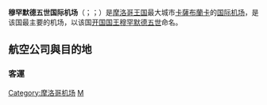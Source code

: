 {{Infobox Airport 
| airport_name = <center>穆罕默德五世国际机场<br><small>{{rtl-lang|ar|مطار محمد الخامس الدولي}}<br>{{lang|fr|Aéroport international Mohammed V}}</small></center>
| photo        = Mohammed V International Airport - panoramio.jpg
| caption      = 
| IATA         = CMN
| ICAO         = GMMN
| type         = [[民用航空|民用]]
| owner        = 
| operator     = {{le|摩洛哥機場管理局|Moroccan Airports Authority}}
| city         = {{MAR}}[[卡薩布蘭卡|卡薩布蘭卡]]
| location     = 
| elevation    = 
| coordinates  = {{Coord|33|22|05|N|07|35|17|W|type:airport}}
| website      = http://www.onda.ma
| metric-elev  = 
| metric-rwy   = 
| r1-number    = 17L/35R
| r1-length-f  = 12,205
| r1-length-m  = 3,720
| r1-surface   = [[柏油|柏油]]
| r2-number    = 17R/35L
| r2-length-f  = 12,205
| r2-length-m  = 3,720
| r2-surface   = [[柏油|柏油]]
| stat-year    = 
| stat1-header = 
| stat1-data   = 
| stat2-header = 
| stat2-data   = 
| footnotes    = 
}}

'''穆罕默德五世国际机场'''（{{lang-ar|مطار محمد الخامس الدولي}}；{{lang-fr|Aéroport international Mohammed V}}；{{Airport codes|CMN|GMMN}}）是[[摩洛哥王国|摩洛哥王国]]最大城市[[卡薩布蘭卡|卡薩布蘭卡]]的[[国际机场|国际]][[机场|机场]]，是该国最主要的机场，以该国[[摩洛哥国王|开国国王]][[穆罕默德五世_(摩洛哥)|穆罕默德五世]]命名。

==航空公司與目的地==
=== 客運 ===
{{Airport-dest-list
|3rdcoltitle=航站楼
|{{flagicon|MAR}} [[摩洛哥皇家航空|摩洛哥皇家航空]]|{{link-en|阿加迪爾機場|Agadir–Al Massira Airport|阿加迪爾}}、[[阿爾及爾胡阿里·布邁丁機場|阿爾及爾]]、[[阿姆斯特丹史基浦機場|阿姆斯特丹]]、[[巴塞隆納-埃爾普拉特機場|巴塞隆納]]、[[北京大興國際機場|北京-大興]]、[[波隆納機場|波隆納]]、[[愛德華·勞倫斯·洛根將軍國際機場|波士頓]]、[[開羅國際機場|開羅]]、{{link-en|達克拉機場|Dakhla Airport|達克拉}}、[[哈马德国际机场|杜哈]]、{{link-en|費茲機場|Fes–Saïss Airport|費茲}}、[[阿塔蒂尔克国际机场|伊斯坦堡]]、[[阿卜杜勒-阿齐兹国王国际机场|吉達]]、{{link-en|阿尤恩機場|Hassan I Airport|阿尤恩}}、[[阿道弗·蘇亞雷斯馬德里-巴拉哈斯機場|馬德里]]、[[馬拉加機場|馬拉加]]、[[邁阿密國際機場|邁阿密]]、[[米兰-马尔彭萨机场|米蘭]]、[[穆罕默德·本·阿卜杜勒-阿齐兹亲王国际机场|麥地那]]、[[蒙特婁皮埃爾·埃利奧特·特魯多國際機場|蒙特婁]]、[[約翰·甘迺迪國際機場|紐約]]、[[里约热内卢/加利昂-安东尼奥·卡洛斯·若比姆国际机场|里約熱內盧]]、[[哈立德国王国际机场|利雅得]]、[[羅馬-菲烏米奇諾機場|羅馬-菲烏米奇諾]]、[[圣保罗/瓜鲁柳斯-安德烈·弗朗哥·蒙托罗州长国际机场|聖保羅]]、{{link-en|丹吉爾機場|Tangier Ibn Battouta Airport|丹吉爾}}、[[的黎波里国际机场|的黎波里]]、[[突尼斯-迦太基国际机场|突尼斯城]]、[[杜林機場|杜林]]、{{link-en|巴倫西亞機場|Valencia Airport|巴倫西亞}}、[[威尼斯-泰塞拉机场|威尼斯]]|1
|{{flagicon|MAR}} [[摩洛哥皇家航空|摩洛哥皇家航空]]|[[阿必尚國際機場|阿必尚]]、[[纳姆迪·阿齐基韦国际机场|阿布賈]]、[[科托卡国际机场|阿克拉]]、[[巴馬科國際機場|巴馬科]]、[[班珠尔国际机场|班珠爾]]、[[贝鲁特-拉菲克·哈里里国际机场|貝魯特]]、{{link-en|貝尼邁拉勒機場|Beni Mellal Airport|貝尼邁拉勒}}、[[柏林-泰格尔奥托·利林塔尔机场|柏林-泰格爾]]、{{link-en|比绍國際機場|Osvaldo Vieira International Airport|比绍}}、{{link-en|波爾多機場|Bordeaux–Mérignac Airport|波爾多}}、[[马亚-马亚国际机场|布拉柴維爾]]、[[布魯塞爾機場|布魯塞爾]]、[[科纳克里国际机场|柯那克里]]、[[哥本哈根凯斯楚普机场|哥本哈根]]、[[柯多努國際機場|科托努]]、[[达喀尔-约夫-利奥波德·塞达尔·桑戈尔国际机场|達卡]]、[[杜阿拉国际机场|杜阿拉]]、[[法蘭克福機場|法蘭克福]]、[[隆吉國際機場|自由城]]、[[日内瓦国际机场|日内瓦]]、[[大加那利機場|拉斯帕爾馬斯]]、[[恩吉利國際機場|金夏沙]]、[[穆尔塔拉·穆罕默德国际机场|拉各斯]]、[[利伯維爾國際機場|利伯維爾]]、[[里斯本机场|里斯本]]、[[纳辛贝·埃亚德马国际机场|洛美]]、[[蓋威克機場|倫敦-蓋特威克]]、[[倫敦希斯路機場|倫敦-希斯羅]]、[[二月四日国际机场|羅安達]]、[[里昂圣埃克絮佩里机场|里昂]]、[[馬拉博機場|馬拉博]]、[[马拉喀什－迈纳拉国际机场|馬拉喀什]]、[[马赛普罗旺斯机场|馬賽]]、[[罗伯茨国际机场|蒙羅維亞]]、[[蒙佩利爾機場|蒙佩利爾]]、[[谢列梅捷沃国际机场|莫斯科-希姆基]]、[[慕尼黑機場|慕尼黑]]、[[恩贾梅纳国际机场|恩將納]]、{{link-en|南特機場|Nantes Atlantique Airport|南特}}、[[迪奥里·哈马尼国际机场|尼亞美]]、[[尼斯蓝色海岸机场|尼斯]]、[[努瓦克肖特国际机场|諾克少]]、[[瓦加杜古國際機場|瓦加杜古]]、{{link-en|瓦爾扎扎特機場|Ouarzazate Airport|瓦爾扎扎特}}、{{link-en|烏季達機場|Angads Airport|烏季達}}、[[巴黎夏尔·戴高乐机场|巴黎-戴高樂]]、[[巴黎-奥利机场|巴黎-奥利]]、{{link-en|黑角機場|Pointe Noire Airport|黑角}}、[[納爾遜·曼德拉國際機場|培亞]]、[[阿米尔卡·加布拉尔国际机场|薩爾島]]、[[斯德哥爾摩-阿蘭達機場|斯德哥爾摩]]、[[斯特拉斯堡国际机场|史特拉斯堡]]、[[图卢兹-布拉尼亚克机场|土魯斯]]、[[华盛顿杜勒斯国际机场|華盛頓]]、[[雅温得-恩西马兰国际机场|雅溫得]]、[[蘇黎世機場|蘇黎世]]<br>'''季節性：'''{{link-en|胡塞馬機場|Cherif Al Idrissi Airport|胡塞馬}}、{{link-en|卡諾國際機場|Mallam Aminu Kano International Airport|卡諾}}、{{link-en|得土安機場|Sania Ramel Airport|得土安}}|2
|{{flagicon|MAR}} [[摩洛哥皇家快運航空|摩洛哥皇家快運航空]]|{{link-en|阿加迪爾機場|Agadir–Al Massira Airport|阿加迪爾}}、{{link-en|胡塞馬機場|Cherif Al Idrissi Airport|胡塞馬}}、{{link-en|達克拉機場|Dakhla Airport|達克拉}}、{{link-en|索维拉機場|Essaouira-Mogador Airport|索维拉}}、{{link-en|費茲機場|Fes–Saïss Airport|費茲}}、[[里斯本机场|里斯本]]、[[阿道弗·蘇亞雷斯馬德里-巴拉哈斯機場|馬德里]]、[[馬拉加機場|馬拉加]]、[[马拉喀什－迈纳拉国际机场|馬拉喀什]]、{{link-en|納祖爾國際機場|Nador International Airport|納祖爾}}、{{link-en|烏季達機場|Angads Airport|烏季達}}、[[拉巴特-塞拉国际机场|拉巴特]]、{{link-en|丹吉爾機場|Tangier Ibn Battouta Airport|丹吉爾}}、[[特內里費北部機場|特內里費]]、{{link-en|得土安機場|Sania Ramel Airport|得土安}}<br>'''季節性：'''{{link-en|蓋勒敏機場|Guelmim Airport|蓋勒敏}}、{{link-en|坦坦機場|Tan Tan Airport|坦坦}}、{{link-en|瓦爾扎扎特機場|Ouarzazate Airport|瓦爾扎扎特}}、{{link-en|扎古拉機場|Zagora Airport|扎古拉}} |2
|{{flagicon|MAR}} [[摩洛哥阿拉伯航空|摩洛哥阿拉伯航空]]|[[巴塞隆納-埃爾普拉特機場|巴塞隆納]]、[[巴塞尔-米卢斯-弗赖堡欧洲机场|聖路易]]、[[貝加莫國際機場|貝加莫]]、[[波隆納機場|波隆納]]、[[布魯塞爾機場|布魯塞爾]]、{{link-en|薩維利亞諾國際機場|Cuneo International Airport|薩維利亞諾}}、[[萨比哈·格克琴国际机场|伊斯坦堡-安納托利亞]]、[[里昂圣埃克絮佩里机场|里昂]]、[[蒙佩利爾機場|蒙佩利爾]]、[[那不勒斯國際機場|那不勒斯]]、[[图卢兹-布拉尼亚克机场|土魯斯]]、[[威尼斯-泰塞拉机场|威尼斯]]|2
|{{flagicon|DZA}} [[阿爾及利亞航空|阿爾及利亞航空]]|[[阿爾及爾胡阿里·布邁丁機場|阿爾及爾]]、{{link-en|瓦赫蘭機場|Oran Es Sénia Airport|瓦赫蘭}}|1
|{{flagicon|TUN}} [[突尼斯航空|突尼斯航空]]| [[突尼斯-迦太基国际机场|突尼斯城]]<br>'''季節性：'''[[莫纳斯提尔哈比卜·布尔吉巴国际机场|莫納斯提爾]] |2
|{{flagicon|EGY}} [[埃及航空|埃及航空]]|[[開羅國際機場|開羅]]|2
|{{nowrap|{{flagicon|MRT}} [[茅利塔尼亞國際航空|茅利塔尼亞國際航空]]}}|[[努瓦克肖特国际机场|諾克少]]<br>'''季節性'''：[[努瓦迪布国际机场|努瓦迪布]]、{{link-en|祖埃拉特機場|Tazadit Airport|祖埃拉特}} |2
|{{flagicon|SEN}} [[塞內加尔航空|塞內加尔航空]] |[[達喀爾-約夫-利奧波德·塞達爾·桑戈爾國際機場|達喀爾]] |  －
|{{flagicon|PRT}} [[TAP葡萄牙航空|TAP葡萄牙航空]]|[[里斯本机场|里斯本]] |2
|{{flagicon|ESP}} [[西班牙國家航空|西班牙國家航空]]|[[阿道弗·蘇亞雷斯馬德里-巴拉哈斯機場|馬德里]]|2
|{{flagicon|ESP}} [[歐羅巴航空|歐羅巴航空]]|[[阿道弗·蘇亞雷斯馬德里-巴拉哈斯機場|馬德里]]|
|{{flagicon|ESP}} [[伏林航空|伏林航空]]|[[巴塞隆納-埃爾普拉特機場|巴塞隆納]] |2
|{{flagicon|ESP}} {{link-en|加那利航空|Binter Canarias}}|[[大加那利機場|拉斯帕爾馬斯]] |2
|{{flagicon|FRA}} [[法國航空|法國航空]]| [[巴黎夏尔·戴高乐机场|巴黎-戴高樂]] |1
|{{flagicon|FRA}} [[法國泛航航空|法國泛航航空]]|[[里昂圣埃克絮佩里机场|里昂]]、{{link-en|南特機場|Nantes Atlantique Airport|南特}}、[[巴黎-奥利机场|巴黎-奥利]] |2
|{{flagicon|NLD}} [[泛航航空|泛航航空]]|[[阿姆斯特丹史基浦機場|阿姆斯特丹]]|2
|{{flagicon|BEL}} [[比利時途易航空|比利時途易航空]]|[[布魯塞爾機場|布魯塞爾]]、[[布鲁塞尔南部-沙勒罗瓦机场|布魯塞爾-沙勒羅瓦]]、{{link-en|梅斯/南錫機場|Metz–Nancy–Lorraine Airport|梅斯/南錫}}、[[巴黎-奥利机场|巴黎-奥利]]<br>'''季節性'''：[[列日机场|列日]] |2
|{{flagicon|DEU}} [[漢莎航空|漢莎航空]]|'''季節性'''：[[法蘭克福機場|法蘭克福]]|2
|{{flagicon|TUR}} [[土耳其航空|土耳其航空]]| [[伊斯坦堡国际机场|伊斯坦堡]]<br>'''季節性'''：[[安塔利亞機場|安塔利亚]] |2
|{{flagicon|TUR}} [[飛馬航空|飛馬航空]]| [[伊斯坦堡国际机场|伊斯坦堡]] |
|{{flagicon|TUR}} [[克雷頓航空|克雷頓航空]]| [[伊斯坦堡国际机场|伊斯坦堡]]|
|{{flagicon|ISR}} [[以色列航空|以色列航空]]| [[本-古里安国际机场|特拉維夫]]|
|{{nowrap|{{flagicon|SAU}} [[沙特阿拉伯航空|沙特阿拉伯航空]]}}|[[阿卜杜勒-阿齐兹国王国际机场|吉達]]、[[哈立德国王国际机场|利雅得]]、[[穆罕默德·本·阿卜杜勒-阿齐兹亲王国际机场|麥地那]]|1
|{{flagicon|QAT}} [[卡塔爾航空|卡塔爾航空]]|[[哈马德国际机场|多哈]]|2
|{{flagicon|ARE}} [[阿联酋航空|-{阿}-聯酋航空]]| [[杜拜國際機場|杜拜]] |2
|{{flagicon|ARE}} [[阿提哈德航空|阿提哈德航空]]| [[阿布達比國際機場|阿布達比]] |2
|{{flagicon|KUW}} [[科威特航空|科威特航空]]| [[科威特國際機場|科威特城]] |
|{{flagicon|CAN}} [[加拿大航空|加拿大航空]]|[[蒙特婁皮埃爾·埃利奧特·特魯多國際機場|滿地可]]|2
}}



[[Category:摩洛哥机场|Category:摩洛哥机场]]
[[Category:冠以人名的非洲機場|M]]